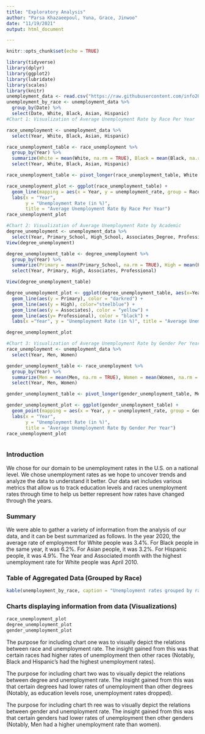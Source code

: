 ```yaml
---
title: "Exploratory Analysis"
author: "Parsa Khazaeepoul, Yuna, Grace, Jinwoo"
date: "11/19/2021"
output: html_document

---
```

```r
knitr::opts_chunk$set(echo = TRUE)

library(tidyverse)
library(dplyr)
library(ggplot2)
library(lubridate)
library(scales)
library(knitr)
unemployment_data <- read.csv("https://raw.githubusercontent.com/info201b-2021-aut/final-project-ydodobara/main/unemployment_data_us.csv?token=AV5HNBNQS2G3EMLZ3X2UWQLBT3JP2")
unemployment_by_race <- unemployment_data %>%
  group_by(Date) %>%
  select(Date, White, Black, Asian, Hispanic)
#Chart 1: Visualization of Average Unemployment Rate by Race Per Year 

race_unemployment <- unemployment_data %>%
  select(Year, White, Black, Asian, Hispanic)

race_unemployment_table <- race_unemployment %>%
  group_by(Year) %>%
  summarize(White = mean(White, na.rm = TRUE), Black = mean(Black, na.rm = TRUE), Asian = mean(Asian, na.rm = TRUE), Hispanic = mean(Hispanic, na.rm = TRUE)) %>%
  select(Year, White, Black, Asian, Hispanic)

race_unemployment_table <- pivot_longer(race_unemployment_table, White : Hispanic, names_to = "Race", values_to = "unemployment_rate")

race_unemployment_plot <- ggplot(race_unemployment_table) +
  geom_line(mapping = aes(x = Year, y = unemployment_rate, group = Race, color = Race)) +
  labs(x = "Year",
       y = "Unemployment Rate (in %)",
       title = "Average Unemployment Rate By Race Per Year")
race_unemployment_plot

#Chart 2: Visualization of Average Unemployment Rate by Academic
degree_unemployment <- unemployment_data %>% 
  select(Year, Primary_School, High_School, Associates_Degree, Professional_Degree) 
View(degree_unemployment)

degree_unemployment_table <- degree_unemployment %>%
  group_by(Year) %>%
  summarize(Primary = mean(Primary_School, na.rm = TRUE), High = mean(High_School, na.rm = TRUE), Associates = mean(Associates_Degree, na.rm = TRUE),  Professional = mean(Professional_Degree, na.rm = TRUE)) %>%
  select(Year, Primary, High, Associates, Professional)

View(degree_unemployment_table)

degree_unemployment_plot <- ggplot(degree_unemployment_table, aes(x=Year),colour=variable) + 
  geom_line(aes(y = Primary), color = "darkred") + 
  geom_line(aes(y = High), color="steelblue") + 
  geom_line(aes(y = Associates), color = "yellow") +
  geom_line(aes(y= Professional), color = "black") +
  labs(x ="Year", y = "Unemployment Rate (in %)", title = "Average Unemployment Rate by Degree Per Year")

degree_unemployment_plot

#Chart 3: Visualization of Average Unemployment Rate by Gender Per Year 
race_unemployment <- unemployment_data %>%
  select(Year, Men, Women)

gender_unemployment_table <- race_unemployment %>%
  group_by(Year) %>%
  summarize(Men = mean(Men, na.rm = TRUE), Women = mean(Women, na.rm = TRUE)) %>%
  select(Year, Men, Women)

gender_unemployment_table <- pivot_longer(gender_unemployment_table, Men : Women, names_to = "Gender", values_to = "unemployment_rate")

gender_unemployment_plot <- ggplot(gender_unemployment_table) +
  geom_point(mapping = aes(x = Year, y = unemployment_rate, group = Gender, color = Gender)) +
  labs(x = "Year",
       y = "Unemployment Rate (in %)",
       title = "Average Unemployment Rate By Gender Per Year")
race_unemployment_plot



```

### Introduction
We chose for our domain to be unemployment rates in the U.S. on a national level. We chose unemployment rates as we hope to uncover trends and analyze the data to understand it better. Our data set includes various metrics that allow us to track education levels and races unemployment rates through time to help us better represent how rates have changed through the years. 

### Summary
We were able to gather a variety of information from the analysis of our data, and it can be best summarized as follows. In the year 2020, the average rate of employment for White people was 3.4%. For Black people in the same year, it was 6.2%. For Asian people, it was 3.2%. For Hispanic people, it was 4.9%. The Year and Associated month with the highest unemployment rate for White people was April 2010.

### Table of Aggregated Data (Grouped by Race)
```r

kable(unemployment_by_race, caption = "Unemployment rates grouped by race:")
```


### Charts displaying information from data (Visualizations)
```r
race_unemployment_plot
degree_unemployment_plot
gender_unemployment_plot
```

The purpose for including chart one was to visually depict the relations between race and unemployment rate. The insight gained from this was that certain races had higher rates of unemployment then other races (Notably, Black and Hispanic's had the highest unemployment rates).

The purpose for including chart two was to visually depict the relations between degree and unemployment rate. The insight gained from this was that certain degrees had lower rates of unemployment than other degrees (Notably, as education levels rose, unemployment rates dropped).

The purpose for including chart th    ree was to visually depict the relations between gender and unemployment rate. The insight gained from this was that certain genders had lower rates of unemployment then other genders (Notably, Men had a higher unemployment rate than women).
